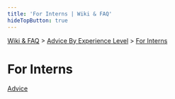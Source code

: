 ```yaml
---
title: 'For Interns | Wiki & FAQ'
hideTopButton: true
---
```



[Wiki & FAQ](/wiki-faq) > [Advice By Experience Level](/wiki-faq/advice-by-experience-level) > [For Interns](/wiki-faq/advice-by-experience-level/for-interns)

<h1 className={styles.bigTitle}>For Interns</h1>

[Advice](/wiki-faq/advice-by-experience-level/for-interns/advice)
